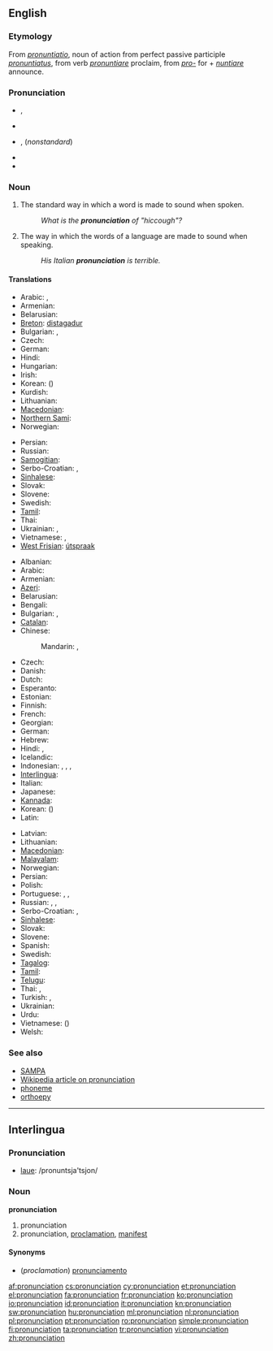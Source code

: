 {{wikipedia}}
{{selfref|See also [[Wiktionary:Pronunciation key|Wiktionary's pronunciation key]]}}
==English==

===Etymology===
From {{etyl|la}} ''[[pronuntiatio]]'', noun of action from perfect passive participle ''[[pronuntiatus]]'', from verb ''[[pronuntiare]]'' proclaim, from ''[[pro-]]'' for + ''[[nuntiare]]'' announce.

===Pronunciation===
* {{IPA|/pɹəˌnʌnsiˈeɪʃən/}}, {{SAMPA|/pr@%nVnsi"eIS@n/}}
* {{audio|en-us-pronunciation.ogg|Audio (US)}}
* {{IPA|/pɹəˌnaʊnsiˈeɪʃən/}}, {{SAMPA|/pr@%naUnsi"eIS@n/}} (''nonstandard'')
* {{rhymes|eɪʃǝn}}
* {{hyphenation|pro|nun|ci|a|tion}}

===Noun===
{{en-noun|s|-}}

# {{countable}} The standard way in which a word is made to sound when spoken.
#: ''What is the '''pronunciation''' of "hiccough"?''
# {{uncountable}} The way in which the words of a language are made to sound when speaking.
#: ''His Italian '''pronunciation''' is terrible.''

====Translations====
{{trans-top|standard sound of a word}}
* Arabic: {{t|ar|نطق|m|tr=nuTq}},  {{t|ar|لفظ|m|tr=lafZ}}
* Armenian: {{t|hy|արտասանություն|tr=artasanut'yun|sc=Armn}}
* Belarusian: {{t|be|вымаўленне|n|tr=vymaŭlénne|xs=Belarusian}}
* [[Breton]]: [[distagadur]] {{m}}
* Bulgarian: {{t+|bg|произношение|n|tr=proiznošénie}},  {{t+|bg|изговор|m|tr=ízgovor}}
* Czech: {{t+|cs|výslovnost|f}}
* German: {{t|de|Aussprache|f}}
* Hindi: {{t|hi|उच्चारण|tr=uccāraṇ|sc=Deva}}
* Hungarian: {{t+|hu|kiejtés}}
* Irish: {{t|ga|fuaimniú|m|xs=Irish}}
* Korean: {{t+|ko|발음|tr=bareum|sc=Hang}} ({{t|ko|發音|sc=Kore}})
* Kurdish: {{ku-Arab|[[گۆ کردن]]}}
* Lithuanian: {{t+|lt|tarimas|m|xs=Lithuanian}}
* [[Macedonian]]: {{t-|mk|изговор|m|tr=ízgovor}}
* [[Northern Sami]]: {{tø|se|báhkkodit}}
* Norwegian: {{t+|no|uttale|m}}
{{trans-mid}}
* Persian: {{t|fa|تلفظ|tr=talaffoz|sc=fa-Arab}}
* Russian: {{t|ru|произношение|n|sc=Cyrl|tr=proiznošénije}} 
* [[Samogitian]]: {{tø|bat-smg|tarėms}}
* Serbo-Croatian: {{t|sh|изговор|m}}, {{t|sh|izgovor}}
* [[Sinhalese]]: {{t|si|උච්චාරණය|sc=Sinh}}
* Slovak: {{t|sk|výslovnosť|f}}
* Slovene: {{t+|sl|izgovorjava|f}}
* Swedish: {{t|sv|uttal|n}}
* [[Tamil]]: {{t|ta|உச்சரிப்பு|tr=uccharippu|sc=Taml}}
* Thai: {{t|th|การออกเสียง|tr=gaan-òk sĭang|sc=Thai}}
* Ukrainian: {{t|uk|вимова|f|tr=vymóva|xs=Ukrainian}},  {{t|uk|вимовляння|tr=vymovljánnja|xs=Ukrainian}}
* Vietnamese: {{t|vi|cách phát âm|xs=Vietnamese}},  {{t|vi|cách đọc|xs=Vietnamese}}
* [[West Frisian]]: [[útspraak]]
{{trans-bottom}}

{{trans-top|way in which words are pronounced}}
* Albanian: {{t|sq|shqiptim}}
* Arabic: {{t|ar|لفظ|m|tr=lafZ|sc=Arab}}
* Armenian: {{t|hy|արտասանություն|tr=artasanut'yun|sc=Armn}}
* [[Azeri]]: {{t|az|tələffüz}}
* Belarusian: {{t|be|вымаўленне|n|tr=vymaŭlénne|sc=Cyrl}}
* Bengali: {{t|bn|উচ্চারণ|tr=uccāraṇ|sc=Beng}}
* Bulgarian: {{t|bg|произношение|n|tr=proiznošénie|sc=Cyrl}}, {{t|bg|изговор|m|tr=ízgovor|sc=Cyrl}}
* [[Catalan]]: {{t-|ca|pronunciació|f}}
* Chinese:
*: Mandarin: {{t-|cmn|發音|sc=Hani}},  {{t-|cmn|发音|tr=fāyīn|sc=Hani}}
* Czech: {{t|cs|výslovnost|f}}
* Danish: {{t+|da|udtale}}
* Dutch: {{t+|nl|uitspraak|f}}
* Esperanto: {{t+|eo|prononco|xs=Esperanto}}
* Estonian: {{t|et|hääldus}}
* Finnish: {{t+|fi|ääntämys}}
* French: {{t+|fr|prononciation|f}}
* Georgian: {{t|ka|გამოთქმას|tr=gamot’k’mas|sc=Geor}}
* German: {{t+|de|Aussprache|f}}
* Hebrew: {{t|he|ביטוי}}
* Hindi: {{t|hi|उच्चारण|tr=uccāraṇ|sc=Deva}}, {{t|hi|अनुलेखन|tr=anulēkhan|sc=Deva}}
* Icelandic: {{t+|is|framburður|m}}
* Indonesian: {{t|id|lafal}}, {{t|id|cara baca}}, {{t|id|ucapan}}, {{t|id|pengucapan}}
* [[Interlingua]]: {{t-|ia|pronunciation|xs=Interlingua}}
* Italian: {{t+|it|pronuncia|f}}
* Japanese: {{t-|ja|発音|tr=はつおん, hatsuon}}
* [[Kannada]]: {{t|kn|ಉಚ್ಚಾರಣೆ|tr=uccāraṇe|sc=Knda}}
* Korean: {{t+|ko|발음|tr=bareum|sc=Hang}} ({{t|ko|發音|sc=Kore}})
* Latin: {{t-|la|pronuntiatio|f|alt=prōnuntiātiō}}
{{trans-mid}}
* Latvian: {{t|lv|izruna}}
* Lithuanian: {{t|lt|tarimas|m}}
* [[Macedonian]]: {{t|mk|изговор|m|tr=ízgovor|sc=Cyrl}}
* [[Malayalam]]: {{t|ml|ഉച്ചാരണം|tr=uccāraṇaṁ|sc=Mlym}}
* Norwegian: {{t|no|uttale|m}}
* Persian: {{t|fa|تلفظ|tr=talaffoz|sc=fa-Arab}}
* Polish: {{t+|pl|wymowa|f}}
* Portuguese: {{t|pt|pronúncia}}, {{t|pt|pronunciação|f}}, {{t|pt|prolação|f}}
* Russian: {{t|ru|произношение|n|sc=Cyrl|tr=proiznošénije}},  {{t|ru|выговор|m|tr=výgovor}},  {{t+|ru|акцент|m|tr=akcént}}
* Serbo-Croatian: {{t|sh|изговор|m}}, {{t|sh|izgovor}}
* [[Sinhalese]]: {{t|si|උච්චාරණය|sc=Sinh}}
* Slovak: {{t|sk|výslovnosť|f}}
* Slovene: {{t|sl|izgovorjava|f}}
* Spanish: {{t+|es|pronunciación|f}}
* Swedish: {{t+|sv|uttal}}
* [[Tagalog]]: {{t|tl|pagbigkas}}
* [[Tamil]]: {{t|ta|உச்சரிப்பு|tr=uccharippu|sc=Taml}}
* [[Telugu]]: {{t|te|ఉచ్ఛారణ|tr=ucchāraṇa|sc=Telu}}
* Thai: {{t|th|เสียงอ่าน|tr=sĭang-àan|sc=Thai}}, {{t|th|การออกเสียง|tr=gaan-òk sĭang|sc=Thai}}
* Turkish: {{t|tr|sesletim}}, {{t|tr|telaffuz}}
* Ukrainian: {{t|uk|вимова|f|tr=vymóva|sc=Cyrl}}
* Urdu: {{t|ur|تلفظ|tr=talaffoz|sc=ur-Arab}}
* Vietnamese: {{t|vi|phát âm}} ({{t|vi|發音}})
* Welsh: {{t+|cy|cynaniad|xs=Welsh}}
{{trans-bottom}}

===See also===
* [[SAMPA]]
* [[w:pronunciation|Wikipedia article on pronunciation]]
* [[phoneme]]
* [[orthoepy]]

----

==Interlingua==

===Pronunciation===
* [[laue]]: /pronuntsja'tsjon/

===Noun===
'''pronunciation'''

# pronunciation
# pronunciation, [[proclamation]], [[manifest]]

====Synonyms====
* (''proclamation'') [[pronunciamento]]

[[af:pronunciation]]
[[cs:pronunciation]]
[[cy:pronunciation]]
[[et:pronunciation]]
[[el:pronunciation]]
[[fa:pronunciation]]
[[fr:pronunciation]]
[[ko:pronunciation]]
[[io:pronunciation]]
[[id:pronunciation]]
[[it:pronunciation]]
[[kn:pronunciation]]
[[sw:pronunciation]]
[[hu:pronunciation]]
[[ml:pronunciation]]
[[nl:pronunciation]]
[[pl:pronunciation]]
[[pt:pronunciation]]
[[ro:pronunciation]]
[[simple:pronunciation]]
[[fi:pronunciation]]
[[ta:pronunciation]]
[[tr:pronunciation]]
[[vi:pronunciation]]
[[zh:pronunciation]]